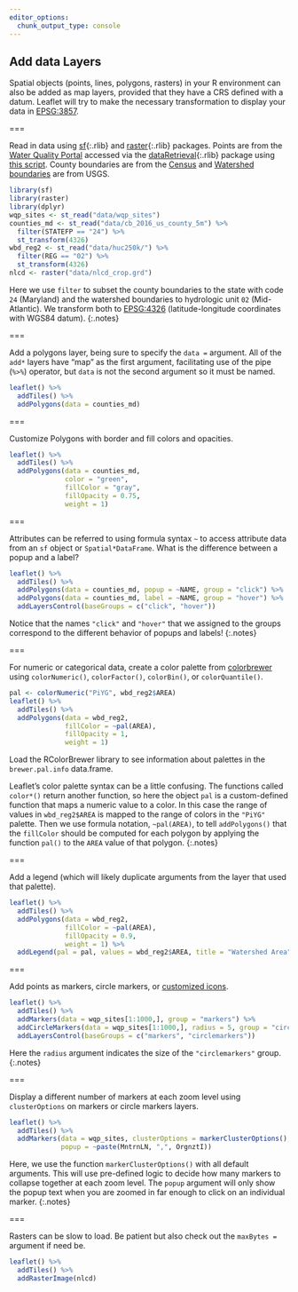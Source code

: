 ```yaml
---
editor_options: 
  chunk_output_type: console
---
```


## Add data Layers

Spatial objects (points, lines, polygons, rasters) in your R environment can also be added as map layers, provided that they have a CRS defined with a datum. Leaflet will try to make the necessary transformation to display your data in [EPSG:3857](https://epsg.io/3857). 


===

Read in data using [sf](){:.rlib} and [raster](){:.rlib} packages. Points are from the 
[Water Quality Portal](https://agupubs.onlinelibrary.wiley.com/doi/full/10.1002/2016WR019993) 
accessed via the [dataRetrieval](){:.rlib} package using [this script]((https://github.com/SESYNC-ci/leaflet-in-R-lesson/blob/master/get_wqp_sites.R)).
County boundaries are from the [Census](https://www.census.gov/geo/maps-data/data/tiger-line.html) 
and [Watershed boundaries](https://water.usgs.gov/maps.html) are from USGS.

```r
library(sf)
library(raster)
library(dplyr)
wqp_sites <- st_read("data/wqp_sites")
counties_md <- st_read("data/cb_2016_us_county_5m") %>% 
  filter(STATEFP == "24") %>% 
  st_transform(4326)
wbd_reg2 <- st_read("data/huc250k/") %>%
  filter(REG == "02") %>% 
  st_transform(4326)
nlcd <- raster("data/nlcd_crop.grd")
```

Here we use `filter` to subset the county boundaries to the state with code `24` (Maryland) 
and the watershed boundaries to hydrologic unit `02` (Mid-Atlantic). We transform both
to [EPSG:4326](https://epsg.io/4326) (latitude-longitude coordinates with WGS84 datum).
{:.notes}

===

Add a polygons layer, being sure to specify the `data = ` argument. All of the `add*` layers have "map" as the first argument, facilitating use of the pipe (`%>%`) operator, but `data` is not the second argument so it must be named. 

```r
leaflet() %>%
  addTiles() %>%
  addPolygons(data = counties_md)
```

===

Customize Polygons with border and fill colors and opacities.

```r
leaflet() %>%
  addTiles() %>%
  addPolygons(data = counties_md, 
              color = "green", 
              fillColor = "gray", 
              fillOpacity = 0.75, 
              weight = 1)
```

===

Attributes can be referred to using formula syntax `~` to access attribute data from an `sf` object or `Spatial*DataFrame`. What is the difference between a popup and a label?

```r
leaflet() %>%
  addTiles() %>%
  addPolygons(data = counties_md, popup = ~NAME, group = "click") %>%
  addPolygons(data = counties_md, label = ~NAME, group = "hover") %>%
  addLayersControl(baseGroups = c("click", "hover"))
```

Notice that the names `"click"` and `"hover"` that we assigned to the groups correspond to the different behavior of popups and labels!
{:.notes}

===

For numeric or categorical data, create a color palette from [colorbrewer](http://colorbrewer2.org/#) using `colorNumeric()`, `colorFactor()`, `colorBin()`, or `colorQuantile()`. 

```r
pal <- colorNumeric("PiYG", wbd_reg2$AREA)
leaflet() %>%
  addTiles() %>%
  addPolygons(data = wbd_reg2, 
              fillColor = ~pal(AREA), 
              fillOpacity = 1, 
              weight = 1)
```

Load the RColorBrewer library to see information about palettes in the `brewer.pal.info` data.frame.

Leaflet's color palette syntax can be a little confusing. The functions called `color*()` return another function, so here the object `pal` is a custom-defined function that maps a numeric value to a color. In this case the range of values in `wbd_reg2$AREA` is mapped to the range of colors in the `"PiYG"` palette. Then we use formula notation, `~pal(AREA)`, to tell `addPolygons()` that the `fillColor` should be computed for each polygon by applying the function `pal()` to the `AREA` value of that polygon.
{:.notes}

===

Add a legend (which will likely duplicate arguments from the layer that used that palette). 

```r
leaflet() %>%
  addTiles() %>%
  addPolygons(data = wbd_reg2, 
              fillColor = ~pal(AREA), 
              fillOpacity = 0.9, 
              weight = 1) %>%
  addLegend(pal = pal, values = wbd_reg2$AREA, title = "Watershed Area")
```

===

Add points as markers, circle markers, or [customized icons](https://rstudio.github.io/leaflet/markers.html).

```r
leaflet() %>%
  addTiles() %>%
  addMarkers(data = wqp_sites[1:1000,], group = "markers") %>%
  addCircleMarkers(data = wqp_sites[1:1000,], radius = 5, group = "circlemarkers") %>%
  addLayersControl(baseGroups = c("markers", "circlemarkers"))
```

Here the `radius` argument indicates the size of the `"circlemarkers"` group.
{:.notes}

===

Display a different number of markers at each zoom level using `clusterOptions` on markers or circle markers layers.

```r
leaflet() %>%
  addTiles() %>%
  addMarkers(data = wqp_sites, clusterOptions = markerClusterOptions(),
             popup = ~paste(MntrnLN, ",", OrgnztI))
```

Here, we use the function `markerClusterOptions()` with all default arguments. This will use pre-defined logic to decide 
how many markers to collapse together at each zoom level. The `popup` argument will only
show the popup text when you are zoomed in far enough to click on an individual marker. 
{:.notes}

===

Rasters can be slow to load. Be patient but also check out the `maxBytes =` argument if need be. 

```r
leaflet() %>%
  addTiles() %>%
  addRasterImage(nlcd)
```